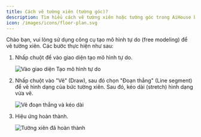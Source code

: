 ```yaml
---
title: Cách vẽ tường xiên (tường góc)?
description: Tìm hiểu cách vẽ tường xiên hoặc tường góc trong AiHouse bằng công cụ tạo mô hình tự do.
icon: /images/icons/floor-plan.svg
---
```


Chào bạn, vui lòng sử dụng công cụ tạo mô hình tự do (free modeling) để vẽ tường xiên. Các bước thực hiện như sau:

1.  Nhấp chuột để vào giao diện tạo mô hình tự do.

    ![Vào giao diện Tạo mô hình tự do](https://ai-study1.3vjia.com/aihouse-web/b99e9f60-eb3a-4d1d-9aab-509e961f6634.png)

2.  Nhấp chuột vào "Vẽ" (Draw), sau đó chọn "Đoạn thẳng" (Line segment) để vẽ hình dạng của bức tường xiên. Sau đó, kéo dài (stretch) hình dạng vừa vẽ.

    ![Vẽ đoạn thẳng và kéo dài](https://ai-study1.3vjia.com/aihouse-web/c4d46927-adc8-43e2-ad3a-71cb57fb7809.png)

3.  Hiệu ứng hoàn thành.

    ![Tường xiên đã hoàn thành](https://ai-study1.3vjia.com/aihouse-web/395fcd06-f58f-463c-98e9-2f0e496bfb72.png)
